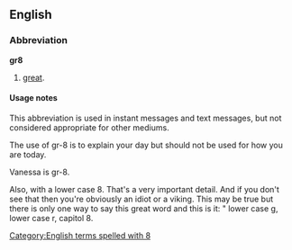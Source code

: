 ==English==

===Abbreviation===
'''gr8'''

# {{context|Internet slang|text messaging}} [[great]].

====Usage notes====
This abbreviation is used in instant messages and text messages, but not considered appropriate for other mediums.

[[Category:English terms spelled with 8]]
The use of gr-8 is to explain your day but should not be used for how you are today.

Vanessa is gr-8. 
 
Also, with a lower case 8. That's a very important detail. And if you don't see that then you're obviously an idiot or a viking.
This may be true but there is only one way to say this great word and this is it: " lower case g, lower case r, capitol 8.